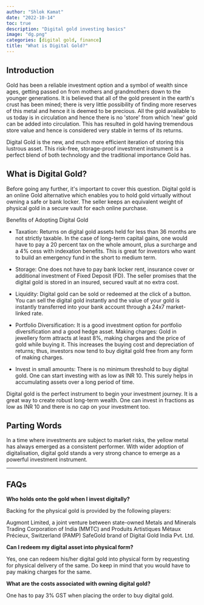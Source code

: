 ```yaml
---
author: "Shlok Kamat"
date: "2022-10-14"
toc: true
description: "Digital gold investing basics"
image: "dg.png"
categories: [digital gold, finance]
title: "What is Digital Gold?"
---
```


## Introduction

Gold has been a reliable investment option and a symbol of wealth since ages, getting passed on from mothers and grandmothers down to the younger generations. It is believed that all of the gold present in the earth\'s crust has been mined; there is very little possibility of finding more reserves of this metal and hence it is deemed to be precious. All the gold available to us today is in circulation and hence there is no \'store\' from which \'new\' gold can be added into circulation. This has resulted in gold having tremendous store value and hence is considered very stable in terms of its returns.

Digital Gold is the new, and much more efficient iteration of storing this lustrous asset. This risk-free, storage-proof investment instrument is a perfect blend of both technology and the traditional importance Gold has.

## What is Digital Gold?

Before going any further, it\'s important to cover this question. Digital gold is an online Gold alternative which enables you to hold gold virtually without owning a safe or bank locker. The seller keeps an equivalent weight of physical gold in a secure vault for each online purchase.

Benefits of Adopting Digital Gold

-   Taxation: Returns on digital gold assets held for less than 36 months are not strictly taxable. In the case of long-term capital gains, one would have to pay a 20 percent tax on the whole amount, plus a surcharge and a 4% cess with indexation benefits. This is great for investors who want to build an emergency fund in the short to medium term.

-   Storage: One does not have to pay bank locker rent, insurance cover or additional investment of Fixed Deposit (FD). The seller promises that the digital gold is stored in an insured, secured vault at no extra cost.

-   Liquidity: Digital gold can be sold or redeemed at the click of a button. You can sell the digital gold instantly and the value of your gold is instantly transferred into your bank account through a 24x7 market-linked rate.

-   Portfolio Diversification: It is a good investment option for portfolio diversification and a good hedge asset. Making charges: Gold in jewellery form attracts at least 8%, making charges and the price of gold while buying it. This increases the buying cost and depreciation of returns; thus, investors now tend to buy digital gold free from any form of making charges.

-   Invest in small amounts: There is no minimum threshold to buy digital gold. One can start investing with as low as INR 10. This surely helps in accumulating assets over a long period of time.

Digital gold is the perfect instrument to begin your investment journey. It is a great way to create robust long-term wealth. One can invest in fractions as low as INR 10 and there is no cap on your investment too.

## Parting Words

In a time where investments are subject to market risks, the yellow metal has always emerged as a consistent performer. With wider adoption of digitalisation, digital gold stands a very strong chance to emerge as a powerful investment instrument.

------------------------------------------------------------------------

## FAQs

**Who holds onto the gold when I invest digitally?**

Backing for the physical gold is provided by the following players:

Augmont Limited, a joint venture between state-owned Metals and Minerals Trading Corporation of India (MMTC) and Produits Artistiques Métaux Précieux, Switzerland (PAMP) SafeGold brand of Digital Gold India Pvt. Ltd.

**Can I redeem my digital asset into physical form?**

Yes, one can redeem his/her digital gold into physical form by requesting for physical delivery of the same. Do keep in mind that you would have to pay making charges for the same.

**What are the costs associated with owning digital gold?**

One has to pay 3% GST when placing the order to buy digital gold.

